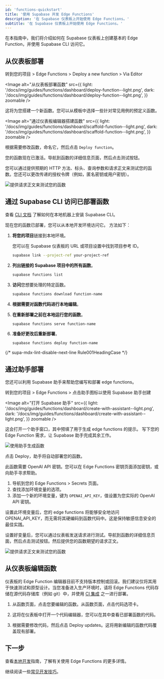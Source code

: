 ```yaml
---
id: 'functions-quickstart'
title: '使用 Supabase 开发 Edge Functions'
description: '在 Supabase 仪表板上开始使用 Edge Functions。'
subtitle: '在 Supabase 仪表板上开始使用 Edge Functions。'
---
```


在本指南中，我们将介绍如何在 Supabase 仪表板上创建基本的 Edge Function，并使用 Supabase CLI 访问它。

## 从仪表板部署

转到您的项目 > Edge Functions > Deploy a new function > Via Editor

<Image
  alt="从仪表板部署函数"
  src={{
    light: '/docs/img/guides/functions/dashboard/deploy-function--light.png',
    dark: '/docs/img/guides/functions/dashboard/deploy-function--light.png',
  }}
  zoomable
/>

这将为您搭建一个新函数。您可以从模板中选择一些针对常见用例的预定义函数。

<Image
  alt="通过仪表板编辑器搭建函数"
  src={{
    light: '/docs/img/guides/functions/dashboard/scaffold-function--light.png',
    dark: '/docs/img/guides/functions/dashboard/scaffold-function--light.png',
  }}
  zoomable
/>

根据需要修改函数，命名它，然后点击 `Deploy function`。

您的函数现在已激活。导航到函数的详细信息页面，然后点击测试按钮。

您可以通过提供预期的 HTTP 方法、标头、查询参数和请求正文来测试您的函数。您还可以更改传递的授权令牌（例如，匿名密钥或用户密钥）。

<div style={{ width: '60%', position: 'relative', aspectRatio: 'auto' }}>
  <Image
    alt="提供请求正文来测试您的函数"
    src={{
      light: '/docs/img/guides/functions/dashboard/test-request-body--light.png',
      dark: '/docs/img/guides/functions/dashboard/test-request-body--light.png',
    }}
    zoomable
  />
</div>

## 通过 Supabase CLI 访问已部署函数

<Admonition type="tip" label="未安装 CLI？">

查看 [CLI 文档](/docs/guides/cli) 了解如何在本地机器上安装 Supabase CLI。

</Admonition>

现在您的函数已部署，您可以从本地开发环境访问它。
方法如下：

1. **将您的项目**链接到本地环境。

   您可以在 Supabase 仪表板的 URL 或项目设置中找到项目参考 ID。

   ```bash
   supabase link --project-ref your-project-ref
   ```

2. **列出链接的 Supabase 项目中的所有函数**。

   ```bash
   supabase functions list
   ```

3. **访问**您想要处理的特定函数。

   ```bash
   supabase functions download function-name
   ```

4. **根据需要对函数代码进行本地编辑**。

5. **在重新部署之前在本地运行您的函数**。

   ```bash
   supabase functions serve function-name
   ```

6. **准备好更改后重新部署**。

   ```bash
   supabase functions deploy function-name
   ```

{/* supa-mdx-lint-disable-next-line Rule001HeadingCase */}

## 通过助手部署

您还可以利用 Supabase 助手来帮助您编写和部署 edge functions。

转到您的项目 > Edge Functions > 点击助手图标以使用 Supabase 助手创建

<Image
  alt="打开 Supabase 助手"
  src={{
    light: '/docs/img/guides/functions/dashboard/create-with-assistant--light.png',
    dark: '/docs/img/guides/functions/dashboard/create-with-assistant--light.png',
  }}
  zoomable
/>

这会打开一个助手窗口，其中预填了用于生成 edge functions 的提示。
写下您的 Edge Function 需求，让 Supabase 助手完成其余工作。

<div style={{ width: '75%', position: 'relative', aspectRatio: 'auto' }}>
  <Image
    alt="使用助手生成函数"
    src={{
      light: '/docs/img/guides/functions/dashboard/assistant-function-gen--light.png',
      dark: '/docs/img/guides/functions/dashboard/assistant-function-gen--light.png',
    }}
    zoomable
  />
</div>

点击 Deploy，助手将自动部署您的函数。

此函数需要 OpenAI API 密钥。您可以在 Edge Functions 密钥页面添加密钥，或向助手寻求帮助。

1. 导航到您的 Edge Functions > Secrets 页面。
2. 查找添加环境变量的选项。
3. 添加一个新的环境变量，键为 `OPENAI_API_KEY`，值设置为您实际的 OpenAI API 密钥。

设置此环境变量后，您的 edge functions 将能够安全地访问 OPENAI_API_KEY，而无需将其硬编码到函数代码中。这是保持敏感信息安全的最佳实践。

设置好变量后，您可以通过仪表板发送请求进行测试。导航到函数的详细信息页面，然后点击测试按钮。然后提供您的函数期望的请求正文。

<div style={{ width: '60%', position: 'relative', aspectRatio: 'auto' }}>
  <Image
    alt="提供请求正文来测试您的函数"
    src={{
      light: '/docs/img/guides/functions/dashboard/test-request-body--light.png',
      dark: '/docs/img/guides/functions/dashboard/test-request-body--light.png',
    }}
    zoomable
  />
</div>

## 从仪表板编辑函数

<Admonition type="caution" label="请注意：目前编辑没有版本控制">

仪表板的 Edge Function 编辑器目前不支持版本控制或回滚。我们建议仅将其用于快速测试和原型设计。当您准备进入生产环境时，请将 Edge Functions 代码存储在源代码存储库（例如 git）中，并使用 [CI 集成](https://supabase.com/docs/guides/functions/cicd-workflow) 之一进行部署。

</Admonition>

1. 从函数页面，点击您要编辑的函数。从函数页面，点击代码选项卡。

2. 这将在仪表板中打开一个代码编辑器，您可以在其中查看已部署函数的代码。

3. 根据需要修改代码，然后点击 Deploy updates。这将用新编辑的函数代码覆盖现有部署。

## 下一步

查看[本地开发](/docs/guides/functions/local-quickstart)指南，了解有关使用 Edge Functions 的更多详情。

继续阅读一些[常见开发技巧](/docs/guides/functions/development-tips)。